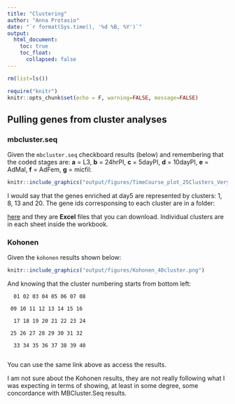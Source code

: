 ```yaml
---
title: "Clustering"
author: "Anna Protasio"
date: "`r format(Sys.time(), '%d %B, %Y')`"
output:
  html_document:
    toc: true
    toc_float:
      collapsed: false
---
```


```r
rm(list=ls())

require("knitr")
knitr::opts_chunk$set(echo = F, warning=FALSE, message=FALSE)
```

## Pulling genes from cluster analyses

### mbcluster.seq

Given the `mbcluster.seq` checkboard results (below) and remembering that the coded stages are: **a** = L3, **b** = 24hrPI, **c** = 5dayPI, **d** = 10dayPI, **e** = AdMal, **f** = AdFem, **g** = micfil:


```r
knitr::include_graphics("output/figures/TimeCourse_plot_25Clusters_VeryGoodP0.90.png")
```

I would say that the genes enriched at day5 are represented by clusters: 1, 8, 13 and 20. The gene ids corresponsing to each cluster are in a folder:

[here](https://drive.google.com/drive/folders/15GEtlm8pirQh6zbUOlgqu8b2MUw3gYqa?usp=sharing) and they are **Excel** files that you can download. Individual clusters are in each sheet inside the workbook. 

### Kohonen

Given the `kohonen` results shown below:

```r
knitr::include_graphics("output/figures/Kohonen_40cluster.png")
```

And knowing that the cluster numbering starts from bottom left:

```
  01 02 03 04 05 06 07 08 

 09 10 11 12 13 14 15 16

  17 18 19 20 21 22 23 24
  
 25 26 27 28 29 30 31 32
 
  33 34 35 36 37 38 39 40
  
```
You can use the same link above as access the results.

I am not sure about the Kohonen results, they are not really following what I was expecting in terms of showing, at least in some degree, some concordance with MBCluster.Seq results. 


